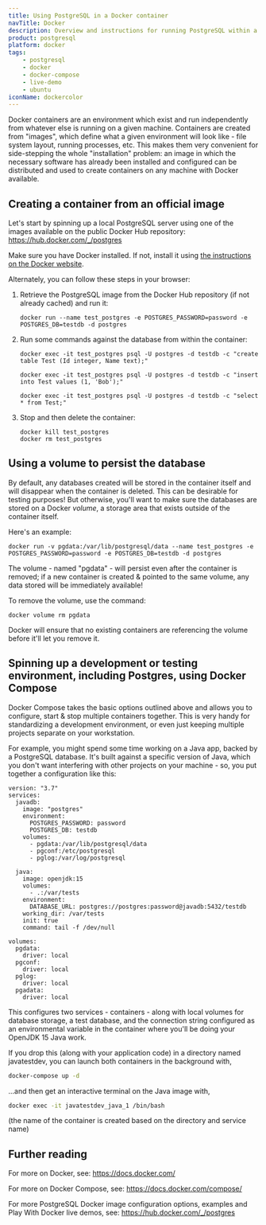 ```yaml
---
title: Using PostgreSQL in a Docker container
navTitle: Docker
description: Overview and instructions for running PostgreSQL within a container
product: postgresql
platform: docker
tags:
    - postgresql
    - docker
    - docker-compose
    - live-demo
    - ubuntu
iconName: dockercolor
---
```


Docker containers are an environment which exist and run independently from whatever else is running on a given machine. Containers are created from "images", which define what a given environment will look like - file system layout, running processes, etc. This makes them very convenient for side-stepping the whole "installation" problem: an image in which the necessary software has already been installed and configured can be distributed and used to create containers on any machine with Docker available.

## Creating a container from an official image

Let's start by spinning up a local PostgreSQL server using one of the images available on the public Docker Hub repository: https://hub.docker.com/_/postgres

Make sure you have Docker installed. If not, install it using [the instructions on the Docker website](https://docs.docker.com/get-docker/).

Alternately, you can follow these steps in your browser: <Katacoda scenario="ubuntu1804" clickToShowText="Live demo using Ubuntu" panel="true"/>

1. Retrieve the PostgreSQL image from the Docker Hub repository (if not already cached) and run it:

   ```shell
   docker run --name test_postgres -e POSTGRES_PASSWORD=password -e POSTGRES_DB=testdb -d postgres
   ```

2. Run some commands against the database from within the container:

   ```shell
   docker exec -it test_postgres psql -U postgres -d testdb -c "create table Test (Id integer, Name text);"
   ```
   ```shell
   docker exec -it test_postgres psql -U postgres -d testdb -c "insert into Test values (1, 'Bob');"
   ```
   ```shell
   docker exec -it test_postgres psql -U postgres -d testdb -c "select * from Test;"
   ```

3. Stop and then delete the container:

   ```shell
   docker kill test_postgres
   docker rm test_postgres
   ```

## Using a volume to persist the database

By default, any databases created will be stored in the container itself and will disappear when the container is deleted. This can be desirable for testing purposes! But otherwise, you'll want to make sure the databases are stored on a Docker *volume*, a storage area that exists outside of the container itself.

Here's an example:

```shell
docker run -v pgdata:/var/lib/postgresql/data --name test_postgres -e POSTGRES_PASSWORD=password -e POSTGRES_DB=testdb -d postgres
```
The volume - named "pgdata" - will persist even after the container is removed; if a new container is created & pointed to the same volume, any data stored will be immediately available!

To remove the volume, use the command:

```shell
docker volume rm pgdata
```

Docker will ensure that no existing containers are referencing the volume before it'll let you remove it.

## Spinning up a development or testing environment, including Postgres, using Docker Compose

Docker Compose takes the basic options outlined above and allows you to configure, start & stop multiple containers together. This is very handy for standardizing a development environment, or even just keeping multiple projects separate on your workstation.

For example, you might spend some time working on a Java app, backed by a PostgreSQL database. It's built against a specific version of Java, which you don't want interfering with other projects on your machine - so, you put together a configuration like this:

```docker
version: "3.7"
services:
  javadb:
    image: "postgres"
    environment:
      POSTGRES_PASSWORD: password
      POSTGRES_DB: testdb
    volumes:
      - pgdata:/var/lib/postgresql/data
      - pgconf:/etc/postgresql
      - pglog:/var/log/postgresql

  java:
    image: openjdk:15
    volumes:
      - .:/var/tests
    environment:
      DATABASE_URL: postgres://postgres:password@javadb:5432/testdb
    working_dir: /var/tests
    init: true
    command: tail -f /dev/null

volumes:
  pgdata:
    driver: local
  pgconf:
    driver: local
  pglog:
    driver: local
  pgadata:
    driver: local
```

This configures two services - containers - along with local volumes for database storage, a test database, and the connection string configured as an environmental variable in the container where you'll be doing your OpenJDK 15 Java work.

If you drop this (along with your application code) in a directory named javatestdev, you can launch both containers in the background with,

```bash
docker-compose up -d
```

...and then get an interactive terminal on the Java image with,

```bash
docker exec -it javatestdev_java_1 /bin/bash
```

(the name of the container is created based on the directory and service name)

## Further reading

For more on Docker, see: https://docs.docker.com/

For more on Docker Compose, see: https://docs.docker.com/compose/

For more PostgreSQL Docker image configuration options, examples and Play With Docker live demos, see: https://hub.docker.com/_/postgres

